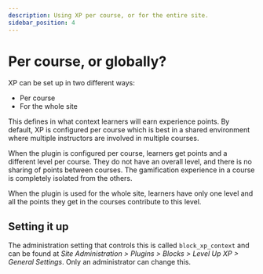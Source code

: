 ```yaml
---
description: Using XP per course, or for the entire site.
sidebar_position: 4
---
```


# Per course, or globally?

XP can be set up in two different ways:

- Per course
- For the whole site

This defines in what context learners will earn experience points. By default, XP is configured per course which is best in a shared environment where multiple instructors are involved in multiple courses.

When the plugin is configured per course, learners get points and a different level per course. They do not have an overall level, and there is no sharing of points between courses. The gamification experience in a course is completely isolated from the others.

When the plugin is used for the whole site, learners have only one level and all the points they get in the courses contribute to this level.

## Setting it up

The administration setting that controls this is called `block_xp_context` and can be found at _Site Administration > Plugins > Blocks > Level Up XP > General Settings_. Only an administrator can change this.

